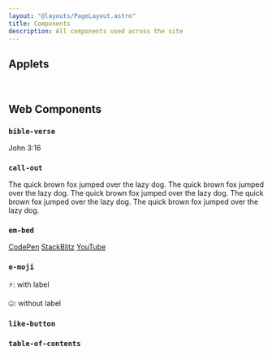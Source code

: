 ```yaml
---
layout: "@layouts/PageLayout.astro"
title: Components
description: All components used across the site
---
```



## Applets

<Counter client:only="svelte" />

<br />

<CVP client:visible />

## Web Components

### `bible-verse`

<bible-verse>John 3:16</bible-verse>

### `call-out`

<call-out type="check">The quick brown fox jumped over the lazy dog.</call-out>
<call-out type="error">The quick brown fox jumped over the lazy dog.</call-out>
<call-out type="info">The quick brown fox jumped over the lazy dog.</call-out>
<call-out type="warn">The quick brown fox jumped over the lazy dog.</call-out>
<call-out type="wave">The quick brown fox jumped over the lazy dog.</call-out>

### `em-bed`

<em-bed><a href="https://codepen.io/SeanMcP/pen/RmWJvV">CodePen</a></em-bed>
<em-bed><a href="https://stackblitz.com/edit/withastro-astro-eryebq?embed=1&file=README.md">StackBlitz</a></em-bed>
<em-bed><a href="https://www.youtube.com/watch?v=vJyCPm8-U4c">YouTube</a></em-bed>

### `e-moji`

<e-moji label="zap">⚡️</e-moji>: with label

<e-moji>🤐</e-moji>: without label

### `like-button`

<like-button></like-button>

### `table-of-contents`

<table-of-contents></table-of-contents>